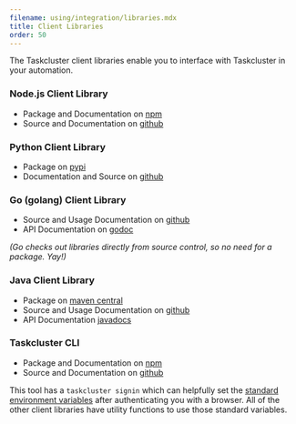 ```yaml
---
filename: using/integration/libraries.mdx
title: Client Libraries
order: 50
---
```


The Taskcluster client libraries enable you to interface with Taskcluster in your automation.

### Node.js Client Library

* Package and Documentation on [npm](https://www.npmjs.com/package/taskcluster-client)
* Source and Documentation on [github](https://github.com/taskcluster/taskcluster-client)

### Python Client Library

* Package on [pypi](https://pypi.python.org/pypi/taskcluster)
* Documentation and Source on [github](https://github.com/taskcluster/taskcluster-client.py)

### Go (golang) Client Library

* Source and Usage Documentation on [github](http://taskcluster.github.io/taskcluster-client-go)
* API Documentation on [godoc](https://godoc.org/github.com/taskcluster/taskcluster-client-go)

_(Go checks out libraries directly from source control, so no need for a package. Yay!)_

### Java Client Library

* Package on [maven central](http://search.maven.org/#search|gav|1|g%3A%22org.mozilla.taskcluster%22%20AND%20a%3A%22taskcluster-client%22)
* Source and Usage Documentation on [github](http://taskcluster.github.io/taskcluster-client-java)
* API Documentation [javadocs](http://taskcluster.github.io/taskcluster-client-java/apidocs/)

### Taskcluster CLI

* Package and Documentation on [npm](https://www.npmjs.com/package/taskcluster-cli)
* Source and Documentation on [github](https://github.com/taskcluster/taskcluster-cli)

This tool has a `taskcluster signin` which can helpfully set the [standard environment variables](/docs/manual/design/env-vars) after authenticating you with a browser.
All of the other client libraries have utility functions to use those standard variables.
